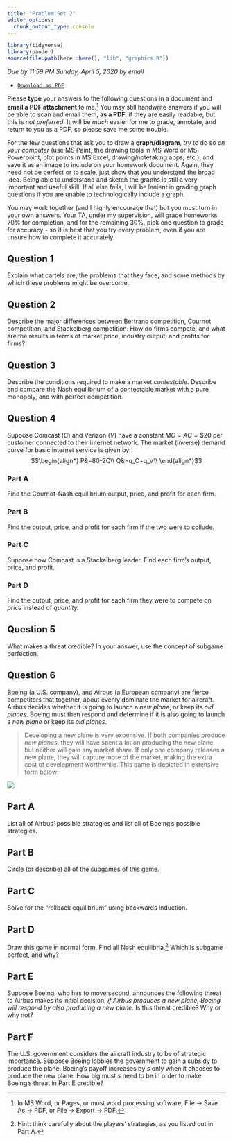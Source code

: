 ```yaml
---
title: "Problem Set 2"
editor_options: 
  chunk_output_type: console
---
```


```r
library(tidyverse)
library(pander)
source(file.path(here::here(), "lib", "graphics.R"))
```

*Due by 11:59 PM Sunday, April 5, 2020 by email*

- [<i class="fas fa-file-pdf"></i> `Download as PDF`](/assignment/02-problem-set-pdf.pdf)

Please **type** your answers to the following questions in a document and **email a PDF attachment** to me.^[In MS Word, or Pages, or most word processing software, File -> Save As -> PDF, or File -> Export -> PDF.] You may still handwrite answers if you will be able to scan and email them, **as a PDF**, if they are easily readable, but this is *not preferred*. It will be *much* easier for me to grade, annotate, and return to you as a PDF, so please save me some trouble.

For the few questions that ask you to draw a **graph/diagram**, *try* to do so *on your computer* (use MS Paint, the drawing tools in MS Word or MS Powerpoint, plot points in MS Excel, drawing/notetaking apps, etc.), and save it as an image to include on your homework document. Again, they need not be perfect or to scale, just show that you understand the broad idea. Being able to understand and sketch the graphs is still a very important and useful skill! If all else fails, I will be lenient in grading graph questions if you are unable to technologically include a graph. 

You may work together (and I highly encourage that) but you must turn in your own answers. Your TA, under my supervision, will grade homeworks 70% for completion, and for the remaining 30%, pick one question to grade for accuracy - so it is best that you try every problem, even if you are unsure how to complete it accurately.

## Question 1

Explain what cartels are, the problems that they face, and some methods by which these problems might be overcome.   

## Question 2

Describe the major differences between Bertrand competition, Cournot competition, and Stackelberg competition. How do firms compete, and what are the results in terms of market price, industry output, and profits for firms? 

## Question 3

Describe the conditions required to make a market *contestable*. Describe and compare the Nash equilibrium of a contestable market with a pure monopoly, and with perfect competition.    

## Question 4

Suppose Comcast $(C)$ and Verizon $(V)$ have a constant $MC=AC=\$20$ per customer connected to their internet network. The market (inverse) demand curve for basic internet service is given by:
$$\begin{align*}
P&=80-2Q\\
Q&=q_C+q_V\\
\end{align*}$$

### Part A

Find the Cournot-Nash equilibrium output, price, and profit for each firm.

### Part B

Find the output, price, and profit for each firm if the two were to collude.

### Part C

Suppose now Comcast is a Stackelberg leader. Find each firm's output, price, and profit.

### Part D

Find the output, price, and profit for each firm they were to compete on *price* instead of *quantity.*

## Question 5

What makes a threat credible? In your answer, use the concept of subgame perfection.

## Question 6

Boeing (a U.S. company), and Airbus (a European company) are fierce competitors that together, about evenly dominate the market for aircraft. Airbus decides whether it is going to launch a *new plane*, or keep its *old planes*. Boeing must then respond and determine if it is also going to launch a *new plane* or keep its *old planes*. 

> Developing a new plane is very expensive. If both companies produce *new planes*, they will have spent a lot on producing the new plane, but neither will gain any market share. If only one company releases a new plane, they will capture more of the market, making the extra cost of development worthwhile. This game is depicted in extensive form below:

![](https://www.dropbox.com/s/zexswebz08nxtkb/iohwgame.png?raw=1)

## Part A

List all of Airbus' possible strategies and list all of Boeing's possible strategies.

## Part B

Circle (or describe) all of the subgames of this game.

## Part C

Solve for the "rollback equilibrium" using backwards induction.

## Part D

Draw this game in normal form. Find all Nash equilibria.^[Hint: think carefully about the players' strategies, as you listed out in Part A.] Which is subgame perfect, and why?

## Part E

Suppose Boeing, who has to move second, announces the following threat to Airbus makes its initial decision: *if Airbus produces a new plane, Boeing will respond by also producing a new plane.* Is this threat credible? Why or why not?

## Part F

The U.S. government considers the aircraft industry to be of strategic importance. Suppose Boeing lobbies the government to gain a subsidy to produce the plane. Boeing's payoff increases by $s$ only when it chooses to produce the new plane. How big must $s$ need to be in order to make Boeing's threat in Part E credible?